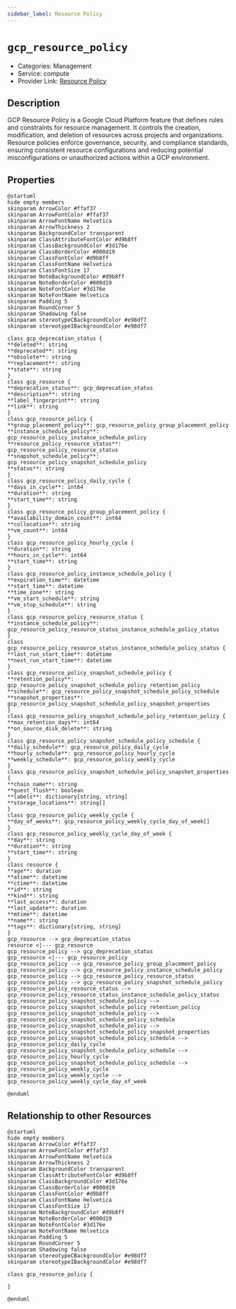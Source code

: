 ```yaml
---
sidebar_label: Resource Policy
---
```


# `gcp_resource_policy`

- Categories: Management
- Service: compute
- Provider Link: [Resource Policy](https://cloud.google.com/compute/docs/reference/rest/v1/resourcePolicies)

## Description
GCP Resource Policy is a Google Cloud Platform feature that defines rules and constraints for resource management. It controls the creation, modification, and deletion of resources across projects and organizations. Resource policies enforce governance, security, and compliance standards, ensuring consistent resource configurations and reducing potential misconfigurations or unauthorized actions within a GCP environment.

## Properties
<ZoomPanPinch>

```kroki imgType="plantuml" imgAlt="Diagram of Resource Policy data model"
@startuml
hide empty members
skinparam ArrowColor #ffaf37
skinparam ArrowFontColor #ffaf37
skinparam ArrowFontName Helvetica
skinparam ArrowThickness 2
skinparam BackgroundColor transparent
skinparam ClassAttributeFontColor #d9b8ff
skinparam ClassBackgroundColor #3d176e
skinparam ClassBorderColor #000d19
skinparam ClassFontColor #d9b8ff
skinparam ClassFontName Helvetica
skinparam ClassFontSize 17
skinparam NoteBackgroundColor #d9b8ff
skinparam NoteBorderColor #000d19
skinparam NoteFontColor #3d176e
skinparam NoteFontName Helvetica
skinparam Padding 5
skinparam RoundCorner 5
skinparam Shadowing false
skinparam stereotypeCBackgroundColor #e98df7
skinparam stereotypeIBackgroundColor #e98df7

class gcp_deprecation_status {
**deleted**: string
**deprecated**: string
**obsolete**: string
**replacement**: string
**state**: string
}
class gcp_resource {
**deprecation_status**: gcp_deprecation_status
**description**: string
**label_fingerprint**: string
**link**: string
}
class gcp_resource_policy {
**group_placement_policy**: gcp_resource_policy_group_placement_policy
**instance_schedule_policy**: gcp_resource_policy_instance_schedule_policy
**resource_policy_resource_status**: gcp_resource_policy_resource_status
**snapshot_schedule_policy**: gcp_resource_policy_snapshot_schedule_policy
**status**: string
}
class gcp_resource_policy_daily_cycle {
**days_in_cycle**: int64
**duration**: string
**start_time**: string
}
class gcp_resource_policy_group_placement_policy {
**availability_domain_count**: int64
**collocation**: string
**vm_count**: int64
}
class gcp_resource_policy_hourly_cycle {
**duration**: string
**hours_in_cycle**: int64
**start_time**: string
}
class gcp_resource_policy_instance_schedule_policy {
**expiration_time**: datetime
**start_time**: datetime
**time_zone**: string
**vm_start_schedule**: string
**vm_stop_schedule**: string
}
class gcp_resource_policy_resource_status {
**instance_schedule_policy**: gcp_resource_policy_resource_status_instance_schedule_policy_status
}
class gcp_resource_policy_resource_status_instance_schedule_policy_status {
**last_run_start_time**: datetime
**next_run_start_time**: datetime
}
class gcp_resource_policy_snapshot_schedule_policy {
**retention_policy**: gcp_resource_policy_snapshot_schedule_policy_retention_policy
**schedule**: gcp_resource_policy_snapshot_schedule_policy_schedule
**snapshot_properties**: gcp_resource_policy_snapshot_schedule_policy_snapshot_properties
}
class gcp_resource_policy_snapshot_schedule_policy_retention_policy {
**max_retention_days**: int64
**on_source_disk_delete**: string
}
class gcp_resource_policy_snapshot_schedule_policy_schedule {
**daily_schedule**: gcp_resource_policy_daily_cycle
**hourly_schedule**: gcp_resource_policy_hourly_cycle
**weekly_schedule**: gcp_resource_policy_weekly_cycle
}
class gcp_resource_policy_snapshot_schedule_policy_snapshot_properties {
**chain_name**: string
**guest_flush**: boolean
**labels**: dictionary[string, string]
**storage_locations**: string[]
}
class gcp_resource_policy_weekly_cycle {
**day_of_weeks**: gcp_resource_policy_weekly_cycle_day_of_week[]
}
class gcp_resource_policy_weekly_cycle_day_of_week {
**day**: string
**duration**: string
**start_time**: string
}
class resource {
**age**: duration
**atime**: datetime
**ctime**: datetime
**id**: string
**kind**: string
**last_access**: duration
**last_update**: duration
**mtime**: datetime
**name**: string
**tags**: dictionary[string, string]
}
gcp_resource --> gcp_deprecation_status
resource <|--- gcp_resource
gcp_resource_policy --> gcp_deprecation_status
gcp_resource <|--- gcp_resource_policy
gcp_resource_policy --> gcp_resource_policy_group_placement_policy
gcp_resource_policy --> gcp_resource_policy_instance_schedule_policy
gcp_resource_policy --> gcp_resource_policy_resource_status
gcp_resource_policy --> gcp_resource_policy_snapshot_schedule_policy
gcp_resource_policy_resource_status --> gcp_resource_policy_resource_status_instance_schedule_policy_status
gcp_resource_policy_snapshot_schedule_policy --> gcp_resource_policy_snapshot_schedule_policy_retention_policy
gcp_resource_policy_snapshot_schedule_policy --> gcp_resource_policy_snapshot_schedule_policy_schedule
gcp_resource_policy_snapshot_schedule_policy --> gcp_resource_policy_snapshot_schedule_policy_snapshot_properties
gcp_resource_policy_snapshot_schedule_policy_schedule --> gcp_resource_policy_daily_cycle
gcp_resource_policy_snapshot_schedule_policy_schedule --> gcp_resource_policy_hourly_cycle
gcp_resource_policy_snapshot_schedule_policy_schedule --> gcp_resource_policy_weekly_cycle
gcp_resource_policy_weekly_cycle --> gcp_resource_policy_weekly_cycle_day_of_week

@enduml
```

</ZoomPanPinch>


## Relationship to other Resources
<ZoomPanPinch>

```kroki imgType="plantuml" imgAlt="Diagram of Resource Policy resource relationships"
@startuml
hide empty members
skinparam ArrowColor #ffaf37
skinparam ArrowFontColor #ffaf37
skinparam ArrowFontName Helvetica
skinparam ArrowThickness 2
skinparam BackgroundColor transparent
skinparam ClassAttributeFontColor #d9b8ff
skinparam ClassBackgroundColor #3d176e
skinparam ClassBorderColor #000d19
skinparam ClassFontColor #d9b8ff
skinparam ClassFontName Helvetica
skinparam ClassFontSize 17
skinparam NoteBackgroundColor #d9b8ff
skinparam NoteBorderColor #000d19
skinparam NoteFontColor #3d176e
skinparam NoteFontName Helvetica
skinparam Padding 5
skinparam RoundCorner 5
skinparam Shadowing false
skinparam stereotypeCBackgroundColor #e98df7
skinparam stereotypeIBackgroundColor #e98df7

class gcp_resource_policy {

}

@enduml
```

</ZoomPanPinch>





